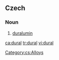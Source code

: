 ==Czech==

===Noun===
{{cs-noun|g=m}}

# [[duralumin]]

[[Category:cs:Alloys]]

[[ca:dural]]
[[tr:dural]]
[[vi:dural]]